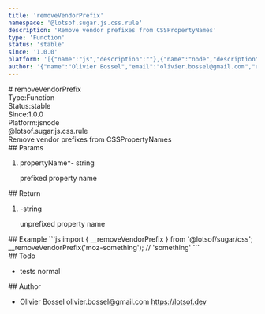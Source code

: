 ```yaml
---
title: 'removeVendorPrefix'
namespace: '@lotsof.sugar.js.css.rule'
description: 'Remove vendor prefixes from CSSPropertyNames'
type: 'Function'
status: 'stable'
since: '1.0.0'
platform: '[{"name":"js","description":""},{"name":"node","description":""}]'
author: '{"name":"Olivier Bossel","email":"olivier.bossel@gmail.com","url":"https://lotsof.dev"}'
---
```

<div class="docmap-mdx">
# removeVendorPrefix
<div class="_metas">
<div class="_type"><span class="_type-label">Type:</span><span class="_type-value">Function</span></div>
<div class="_status"><span class="_status-label">Status:</span><span class="_status-value -stable">stable</span></div>
<div class="_since"><span class="_since-label">Since:</span><span class="_since-value">1.0.0</span></div>
<div class="_platform"><span class="_platform-label">Platform:</span><span class="_platform-value -js">js</span><span class="_platform-value -node">node</span></div>
</div>
<div class="_namespace">@lotsof.sugar.js.css.rule</div>
<div class="_description typo-lead typo-format">
Remove vendor prefixes from CSSPropertyNames
</div>
<div class="_params">
## Params
<ol class="_list">
<li class="_item">
<span class="_name">propertyName<span class="_required">*</span></span><span class="_default">-</span> <span class="_type">string</span>
<p class="_description">prefixed property name</p>
</li>
</ol>
</div>
<div class="_return">
## Return
<ol class="_list">
<li class="_item">
<span class="_default">-</span><span class="_type">string</span>
<p class="_description">unprefixed property name</p>
</li>
</ol>
</div>
<div class="_examples">
## Example
```js
import { __removeVendorPrefix } from '@lotsof/sugar/css';
__removeVendorPrefix('moz-something'); // 'something'
```
</div>
<div class="_todo">
## Todo
<ul class="_list">
<li class="_item">
<span class="_description">tests</span>
<span class="_priority -normal">normal</span>
</li>
</ul>
</div>
<div class="_author">
## Author
<ul class="_list">
<li class="_item">
<span class="_name">Olivier Bossel</span>
<span class="_email">olivier.bossel@gmail.com</span>
<a href="https://lotsof.dev" target="_blank" class="_url">https://lotsof.dev</a>
</li>
</ul>
</div>
</div>